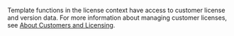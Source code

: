 Template functions in the license context have access to customer license and version data. For more information about managing customer licenses, see [About Customers and Licensing](/vendor/licenses-about).